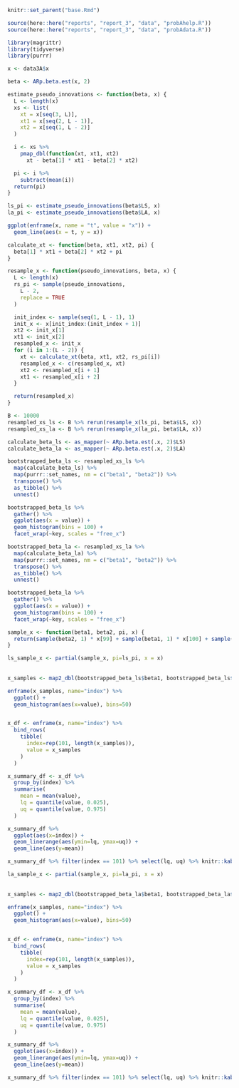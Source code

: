 ```r
knitr::set_parent("base.Rmd")

source(here::here("reports", "report_3", "data", "probAhelp.R"))
source(here::here("reports", "report_3", "data", "probAdata.R"))
```

```r
library(magrittr)
library(tidyverse)
library(purrr)

x <- data3A$x

beta <- ARp.beta.est(x, 2)

estimate_pseudo_innovations <- function(beta, x) {
  L <- length(x)
  xs <- list(
    xt = x[seq(3, L)],
    xt1 = x[seq(2, L - 1)],
    xt2 = x[seq(1, L - 2)]
  )

  i <- xs %>%
    pmap_dbl(function(xt, xt1, xt2)
      xt - beta[1] * xt1 - beta[2] * xt2)

  pi <- i %>%
    subtract(mean(i))
  return(pi)
}

ls_pi <- estimate_pseudo_innovations(beta$LS, x)
la_pi <- estimate_pseudo_innovations(beta$LA, x)

ggplot(enframe(x, name = "t", value = "x")) +
  geom_line(aes(x = t, y = x))

calculate_xt <- function(beta, xt1, xt2, pi) {
  beta[1] * xt1 + beta[2] * xt2 + pi
}

resample_x <- function(pseudo_innovations, beta, x) {
  L <- length(x)
  rs_pi <- sample(pseudo_innovations,
    L - 2,
    replace = TRUE
  )

  init_index <- sample(seq(1, L - 1), 1)
  init_x <- x[init_index:(init_index + 1)]
  xt2 <- init_x[1]
  xt1 <- init_x[2]
  resampled_x <- init_x
  for (i in 1:(L - 2)) {
    xt <- calculate_xt(beta, xt1, xt2, rs_pi[i])
    resampled_x <- c(resampled_x, xt)
    xt2 <- resampled_x[i + 1]
    xt1 <- resampled_x[i + 2]
  }

  return(resampled_x)
}

B <- 10000
resampled_xs_ls <- B %>% rerun(resample_x(ls_pi, beta$LS, x))
resampled_xs_la <- B %>% rerun(resample_x(la_pi, beta$LA, x))

calculate_beta_ls <- as_mapper(~ ARp.beta.est(.x, 2)$LS)
calculate_beta_la <- as_mapper(~ ARp.beta.est(.x, 2)$LA)

bootstrapped_beta_ls <- resampled_xs_ls %>%
  map(calculate_beta_ls) %>%
  map(purrr::set_names, nm = c("beta1", "beta2")) %>%
  transpose() %>%
  as_tibble() %>%
  unnest()

bootstrapped_beta_ls %>%
  gather() %>%
  ggplot(aes(x = value)) +
  geom_histogram(bins = 100) +
  facet_wrap(~key, scales = "free_x")

bootstrapped_beta_la <- resampled_xs_la %>%
  map(calculate_beta_la) %>%
  map(purrr::set_names, nm = c("beta1", "beta2")) %>%
  transpose() %>%
  as_tibble() %>%
  unnest()

bootstrapped_beta_la %>%
  gather() %>%
  ggplot(aes(x = value)) +
  geom_histogram(bins = 100) +
  facet_wrap(~key, scales = "free_x")
```

```r
sample_x <- function(beta1, beta2, pi, x) {
  return(sample(beta2, 1) * x[99] + sample(beta1, 1) * x[100] + sample(pi, 1))
}

ls_sample_x <- partial(sample_x, pi=ls_pi, x = x)
  
  
x_samples <- map2_dbl(bootstrapped_beta_ls$beta1, bootstrapped_beta_ls$beta2, ls_sample_x)

enframe(x_samples, name="index") %>%
  ggplot() +
  geom_histogram(aes(x=value), bins=50)


x_df <- enframe(x, name="index") %>% 
  bind_rows(
    tibble(
      index=rep(101, length(x_samples)),
      value = x_samples
    )
  ) 

x_summary_df <- x_df %>%
  group_by(index) %>%
  summarise(
    mean = mean(value),
    lq = quantile(value, 0.025),
    uq = quantile(value, 0.975)
  )

x_summary_df %>% 
  ggplot(aes(x=index)) + 
  geom_linerange(aes(ymin=lq, ymax=uq)) +
  geom_line(aes(y=mean))

x_summary_df %>% filter(index == 101) %>% select(lq, uq) %>% knitr::kable()
```
```r
la_sample_x <- partial(sample_x, pi=la_pi, x = x)
  
  
x_samples <- map2_dbl(bootstrapped_beta_la$beta1, bootstrapped_beta_la$beta2, ls_sample_x)

enframe(x_samples, name="index") %>%
  ggplot() +
  geom_histogram(aes(x=value), bins=50)


x_df <- enframe(x, name="index") %>% 
  bind_rows(
    tibble(
      index=rep(101, length(x_samples)),
      value = x_samples
    )
  ) 

x_summary_df <- x_df %>%
  group_by(index) %>%
  summarise(
    mean = mean(value),
    lq = quantile(value, 0.025),
    uq = quantile(value, 0.975)
  )

x_summary_df %>% 
  ggplot(aes(x=index)) + 
  geom_linerange(aes(ymin=lq, ymax=uq)) +
  geom_line(aes(y=mean))

x_summary_df %>% filter(index == 101) %>% select(lq, uq) %>% knitr::kable()
```



